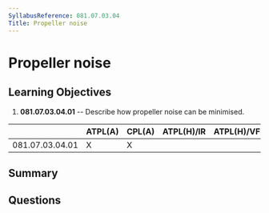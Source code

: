 ```yaml
---
SyllabusReference: 081.07.03.04
Title: Propeller noise
---
```


# Propeller noise

## Learning Objectives

1.  **081.07.03.04.01** -- Describe how propeller noise can be minimised.

|                 | ATPL(A) | CPL(A) | ATPL(H)/IR | ATPL(H)/VFR | CPL(H) | IR | CBIR(A) |
| --------------- | ------- | ------ | ---------- | ----------- | ------ | -- | ------- |
| 081.07.03.04.01 | X       | X      |            |             |        |    |         |

## Summary

## Questions

